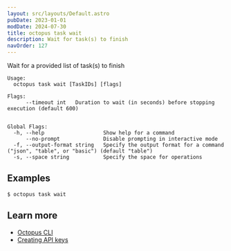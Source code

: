 ```yaml
---
layout: src/layouts/Default.astro
pubDate: 2023-01-01
modDate: 2024-07-30
title: octopus task wait
description: Wait for task(s) to finish
navOrder: 127
---
```


Wait for a provided list of task(s) to finish

```
Usage:
  octopus task wait [TaskIDs] [flags]

Flags:
      --timeout int   Duration to wait (in seconds) before stopping execution (default 600)


Global Flags:
  -h, --help                   Show help for a command
      --no-prompt              Disable prompting in interactive mode
  -f, --output-format string   Specify the output format for a command ("json", "table", or "basic") (default "table")
  -s, --space string           Specify the space for operations

```

## Examples

<SamplesInstance />

```
$ octopus task wait

```

## Learn more

- [Octopus CLI](/docs/octopus-rest-api/cli)
- [Creating API keys](/docs/octopus-rest-api/how-to-create-an-api-key)